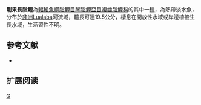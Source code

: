 {{Speciesbox 
| genus = Ichthyborus
| species = congolensis
| status = NE
| status_system = IUCN3.1
| authority =  [[Giltay|Giltay]], 1930
| synonyms = *''Ichthyborus besse congolensis,Giltay, 1930''
}}
'''剛果長脂鯉'''為[[輻鰭魚綱|輻鰭魚綱]][[脂鯉目|脂鯉目]][[琴脂鯉亞目|琴脂鯉亞目]][[複齒脂鯉科|複齒脂鯉科]]的其中一[[種|種]]，為熱帶淡水魚，分布於[[非洲|非洲]]Lualaba河流域，體長可達19.5公分，棲息在開放性水域或岸邊植被生長水域，生活習性不明。

==参考文献==
{{refbegin}}
*{{FishBase_species|genus=Ichthyborus|species=congolensis|year=2014|month=1}}
{{refend}}

== 扩展阅读 ==
{{refbegin}}
{{wikispecies-inline|Ichthyborus congolensis|剛果長脂鯉}}
{{refend}}

{{Taxonbar|from=Q5543162}}

[[Category:長脂鯉屬|G]]


{{魚類小作品}}